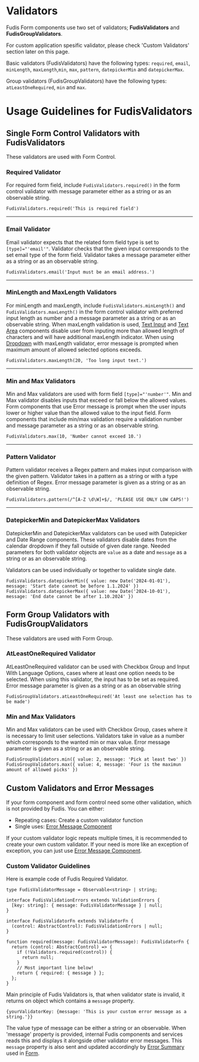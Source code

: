 
<Meta title="Utilities/Validators" />

# Validators

Fudis Form components use two set of validators; **FudisValidators** and **FudisGroupValidators**.

For custom application spesific validator, please check 'Custom Validators' section later on this page.

Basic validators (FudisValidators) have the following types: `required`, `email`, `minLength`, `maxLength`,`min`, `max`, `pattern`, `datepickerMin` and `datepickerMax`.

Group validators (FudisGroupValidators) have the following types: `atLeastOneRequired`, `min` and `max`.

# Usage Guidelines for FudisValidators

## Single Form Control Validators with FudisValidators

These validators are used with Form Control.

### Required Validator

For required form field, include `FudisValidators.required()` in the form control validator with message parameter either as a string or as an observable string.

```
FudisValidators.required('This is required field')
```

---

### Email Validator

Email validator expects that the related form field type is set to `[type]="'email'"`. Validator checks that the given input corresponds to the set email type of the form field. Validator takes a message parameter either as a string or as an observable string.

```
FudisValidators.email('Input must be an email address.')
```

---

### MinLength and MaxLength Validators

For minLength and maxLength, include `FudisValidators.minLength()` and `FudisValidators.maxLength()` in the form control validator with preferred input length as number and a message parameter as a string or as an observable string. When maxLength validation is used, [Text Input](/docs/components-form-text-input--documentation) and [Text Area](/docs/components-form-text-area--documentation) components disable user from inputing more than allowed length of characters and will have additional maxLength indicator.
When using [Dropdown](/docs/components-form-dropdown--documentation) with maxLength validator, error message is prompted when maximum amount of allowed selected options exceeds.

```
FudisValidators.maxLength(20, 'Too long input text.')
```

---

### Min and Max Validators

Min and Max validators are used with form field `[type]="'number'"`. Min and Max validator disables inputs that exceed or fall below the allowed values. Form components that use Error message is prompt when the user inputs lower or higher value than the allowed value to the input field. Form components that include min/max validation require a validation number and message parameter as a string or as an observable string.

```
FudisValidators.max(10, 'Number cannot exceed 10.')

```

---

### Pattern Validator

Pattern validator receives a Regex pattern and makes input comparison with the given pattern. Validator takes in a pattern as a string or with a type definition of Regex. Error message parameter is given as a string or as an observable string.

```
FudisValidators.pattern(/^[A-Z \d\W]+$/, 'PLEASE USE ONLY LOW CAPS!')

```

---

### DatepickerMin and DatepickerMax Validators

DatepickerMin and DatepickerMax validators can be used with Datepicker and Date Range components. These validators disable dates from the calendar dropdown if they fall outside of given date range.
Needed parameters for both validator objects are `value` as a date and `message` as a string or as an observable string.

Validators can be used individually or together to validate single date.

```
FudisValidators.datepickerMin({ value: new Date('2024-01-01'), message: 'Start date cannot be before 1.1.2024' })
FudisValidators.datepickerMax({ value: new Date('2024-10-01'), message: 'End date cannot be after 1.10.2024' })
```

## Form Group Validators with FudisGroupValidators

These validators are used with Form Group.

### AtLeastOneRequired Validator

AtLeastOneRequired validator can be used with Checkbox Group and Input With Language Options, cases where at least one option needs to be selected. When using this validator, the input has to be set as required. Error message parameter is given as a string or as an observable string

```
FudisGroupValidators.atLeastOneRequired('At least one selection has to be made')

```

### Min and Max Validators

Min and Max validators can be used with Checkbox Group, cases where it is necessary to limit user selections. Validators take in value as a number which corresponds to the wanted min or max value. Error message parameter is given as a string or as an observable string.

```
FudisGroupValidators.min({ value: 2, message: 'Pick at least two' })
FudisGroupValidators.max({ value: 4, message: 'Four is the maximun amount of allowed picks' })

```

## Custom Validators and Error Messages

If your form component and form control need some other validation, which is not provided by Fudis. You can either:

- Repeating cases: Create a custom validator function
- Single uses: [Error Message Component](/docs/components-form-error-message--documentation)

If your custom validator logic repeats multiple times, it is recommended to create your own custom validator. If your need is more like an exception of exception, you can just use [Error Message Component](/docs/components-form-error-message--documentation).

### Custom Validator Guidelines

Here is example code of Fudis Required Validator.

```
type FudisValidatorMessage = Observable<string> | string;

interface FudisValidationErrors extends ValidationErrors {
  [key: string]: { message: FudisValidatorMessage } | null;
}

interface FudisValidatorFn extends ValidatorFn {
  (control: AbstractControl): FudisValidationErrors | null;
}

function required(message: FudisValidatorMessage): FudisValidatorFn {
  return (control: AbstractControl) => {
    if (!Validators.required(control)) {
      return null;
    }
    // Most important line below!
    return { required: { message } };
  };
}
```

Main principle of Fudis Validators is, that when validator state is invalid, it returns on object which contains a `message` property.

```
{yourValidatorKey: {message: 'This is your custom error message as a string.'}}
```

The value type of message can be either a string or an observable. When 'message' property is provided, internal Fudis components and services reads this and displays it alongside other validator error messages. This `message` property is also sent and updated accordingly by [Error Summary](/docs/components-form-error-summary--documentation) used in [Form](/docs/components-form-form--documentation).
